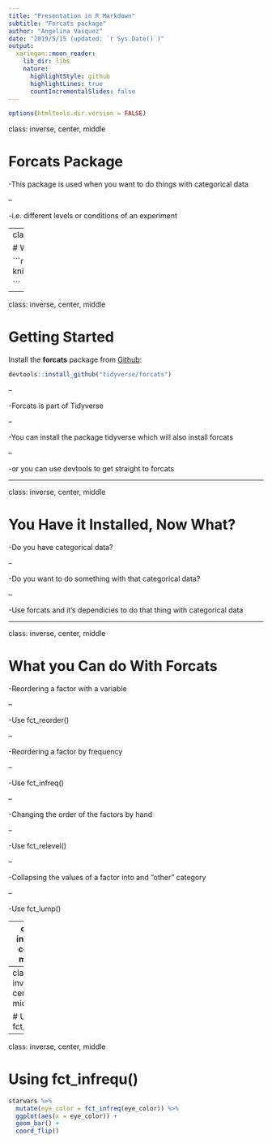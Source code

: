 ```yaml
---
title: "Presentation in R Markdown"
subtitle: "Forcats package"
author: "Angelina Vasquez"
date: "2019/5/15 (updated: `r Sys.Date()`)"
output:
  xaringan::moon_reader:
    lib_dir: libs
    nature:
      highlightStyle: github
      highlightLines: true
      countIncrementalSlides: false
---
```




```r
options(htmltools.dir.version = FALSE)

```

class: inverse, center, middle

# Forcats Package

-This package is used when you want to do things with categorical data

--

-i.e. different levels or conditions  of an experiment

---
class: inverse, center, middle

# Why I chose this Package

```r

knitr::include_graphics("images/CuteCat.jpg")

```

---

class: inverse, center, middle

# Getting Started

Install the **forcats** package from [Github](https://github.com/tidyverse/forcats):

```r
devtools::install_github("tidyverse/forcats")

```

--

-Forcats is part of Tidyverse

--

-You can install the package tidyverse which will also install forcats

--

-or you can use devtools to get straight to forcats


---

class: inverse, center, middle

# You Have it Installed, Now What?

-Do you have categorical data?

--

-Do you want to do something with that categorical data?

--

-Use forcats and it's dependicies to do that thing with categorical data


---

class: inverse, center, middle

# What you Can do With Forcats

-Reordering a factor with a variable 

--

-Use fct_reorder()

--

-Reordering a factor by frequency

--

-Use fct_infreq()

--

-Changing the order of the factors by hand

--

-Use fct_relevel()

--

-Collapsing the values of a factor into and "other" category

--

-Use fct_lump()


---
class: inverse, center, middle

# Why do we care?

-Heres some examples

```r

library(forcats)
library(dplyr)
library(ggplot2)

```

```r
knitr::include_graphics("images/1200px-Star_wars2.svg.png")
```

---
class: inverse, center, middle

# Using fct_lump()
```r
starwars %>%
  filter(!is.na(species)) %>%
  mutate(species = fct_lump(species, n = 3)) %>%
  count(species)
```

---
class: inverse, center, middle

# Using fct_infrequ()

```r
starwars %>%
  mutate(eye_color = fct_infreq(eye_color)) %>%
  ggplot(aes(x = eye_color)) + 
  geom_bar() + 
  coord_flip()
```





